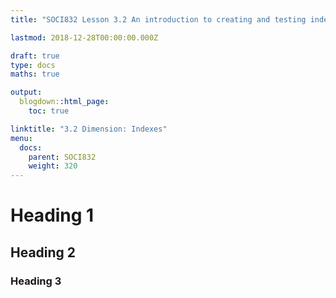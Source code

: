 ```yaml
---
title: "SOCI832 Lesson 3.2 An introduction to creating and testing indexes"

lastmod: 2018-12-28T00:00:00.000Z

draft: true
type: docs
maths: true

output:
  blogdown::html_page:
    toc: true

linktitle: "3.2 Dimension: Indexes"
menu:
  docs:
    parent: SOCI832
    weight: 320
---
```


# Heading 1

## Heading 2

### Heading 3
